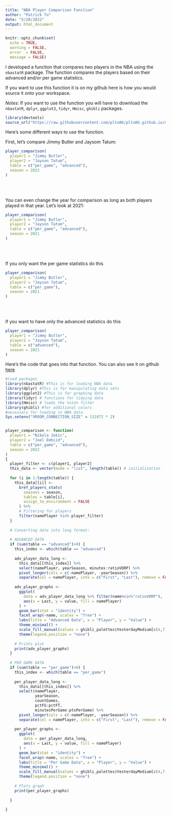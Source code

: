 ```yaml
---
title: "NBA Player Comparison Function"
author: "Patrick Tu"
date: "5/28/2022"
output: html_document
---
```


```r
knitr::opts_chunk$set(
  echo = TRUE,
  warning = FALSE,
  error  = FALSE,
  message = FALSE)
```

I developed a function that compares two players in the NBA using the `nbastatR` package. The function compares the players based on their advanced and/or per game statistics.

If you want to use this function it is on my github here is how you would source it onto your workspace.

*Notes:* If you want to use the function you will have to download the `nbastatR`, `dplyr`, `ggplot2`, `tidyr`, `Hmisc`, `ghibli` packages.

```r
library(devtools)
source_url("https://raw.githubusercontent.com/pltu06/pltu06.github.io/main/NBA_player_function.R")
```

Here's some different ways to use the function.

First, let's compare Jimmy Butler and Jaysom Tatum:

```r
player_comparison(
  player1 = "Jimmy Butler",
  player2 = "Jayson Tatum", 
  table = c("per_game", "advanced"),
  season = 2022
)
```

<br >
<br >

You can even change the year for comparison as long as both players played in that year. Let's look at 2021:

```r
player_comparison(
  player1 = "Jimmy Butler",
  player2 = "Jayson Tatum", 
  table = c("per_game", "advanced"),
  season = 2021
)
```

<br>
<br>

If you only want the per game statistics do this

```r
player_comparison(
  player1 = "Jimmy Butler",
  player2 = "Jayson Tatum", 
  table = c("per_game"),
  season = 2021
)
```
<br>
<br>

If you want to have only the advanced statistics do this

```r
player_comparison(
  player1 = "Jimmy Butler",
  player2 = "Jayson Tatum", 
  table = c("advanced"),
  season = 2021
)
```

Here's the code that goes into that function. You can also see it on github [here](https://github.com/pltu06/pltu06.github.io/blob/main/NBA_player_function.R)

```r
#load packages
library(nbastatR) #This is for loading NBA data
library(dplyr) #This is for manipulating data sets
library(ggplot2) #This is for graphing data
library(tidyr) # functions for tidying data
library(Hmisc) # loads the %nin% filter
library(ghibli) #for additional colors
#necessary for loading in NBA data
Sys.setenv("VROOM_CONNECTION_SIZE" = 131072 * 2)


player_comparison <- function(
  player1 = "Nikola Jokic",
  player2 = "Joel Embiid", 
  table = c("per_game", "advanced"),
  season = 2022
)
{
  player_filter <- c(player1, player2)
  this_data <- vector(mode = "list", length(table)) # initialization
  
  for (i in 1:length(table)) {
    this_data[[i]] <- 
      bref_players_stats(
        seasons = season,
        tables = table[i],
        assign_to_environment = FALSE
      ) %>%
      # Filtering for players
      filter(namePlayer %in% player_filter)
  }
  
  # Converting data into long format:
  
  # ADVANCED DATA
  if (sum(table == "advanced")>0) {
    this_index <- which(table == "advanced")
    
    adv_player_data_long <- 
      this_data[[this_index]] %>%
      select(namePlayer, yearSeason, minutes:ratioVORP) %>%
      pivot_longer(cols = c(-namePlayer, -yearSeason)) %>%
      separate(col = namePlayer, into = c("First", "Last"), remove = FALSE)
    
    adv_player_graphs <- 
      ggplot(
        data = adv_player_data_long %>% filter(name%nin%"ratioVORP"), 
        aes(x = Last, y = value, fill = namePlayer)
      ) +
      geom_bar(stat = "identity") +
      facet_wrap(~name, scales = "free") +
      labs(title = "Advanced Data", x = "Player", y = "Value") +
      theme_minimal() +
      scale_fill_manual(values = ghibli_palettes$YesterdayMedium[c(4,7)]) +
      theme(legend.position = "none")
    
    # Prints plot
    print(adv_player_graphs)
  }
  
  # PER GAME DATA
  if (sum(table == "per_game")>0) {
    this_index <- which(table == "per_game")
    
    per_player_data_long <- 
      this_data[[this_index]] %>%
      select(namePlayer, 
             yearSeason, 
             countGames, 
             pctFG:pctFT, 
             minutesPerGame:ptsPerGame) %>%
      pivot_longer(cols = c(-namePlayer, -yearSeason)) %>%
      separate(col = namePlayer, into = c("First", "Last"), remove = FALSE)
    
    per_player_graphs <- 
      ggplot(
        data = per_player_data_long, 
        aes(x = Last, y = value, fill = namePlayer)
      ) +
      geom_bar(stat = "identity") +
      facet_wrap(~name, scales = "free") +
      labs(title = "Per Game Data", x = "Player", y = "Value") +
      theme_minimal() +
      scale_fill_manual(values = ghibli_palettes$YesterdayMedium[c(4,7)]) +
      theme(legend.position = "none")
    
    # Plots graph
    print(per_player_graphs)
    
  }
  
}
```
<br>